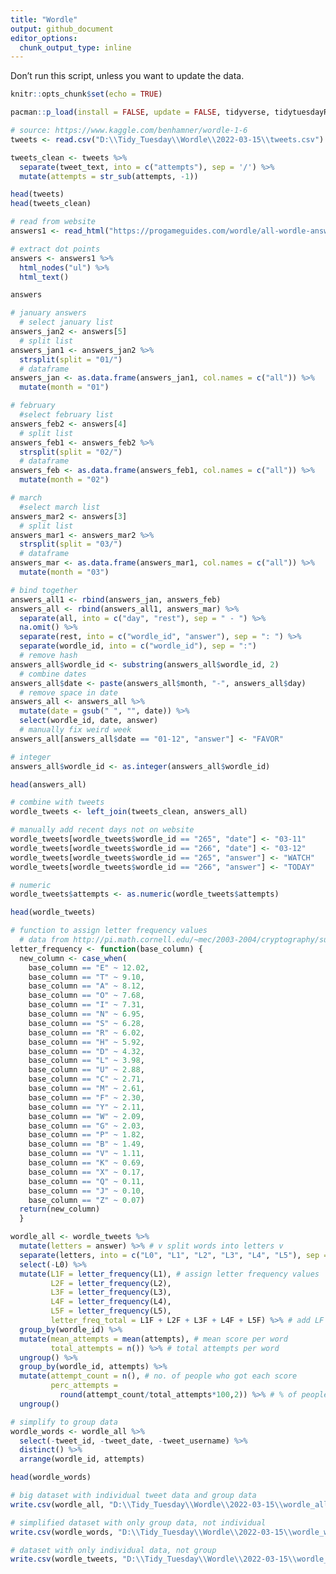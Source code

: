 ---
title: "Wordle"
output: github_document
editor_options: 
  chunk_output_type: inline
---
Don't run this script, unless you want to update the data. 

```{r}

knitr::opts_chunk$set(echo = TRUE)

pacman::p_load(install = FALSE, update = FALSE, tidyverse, tidytuesdayR, rvest)

# source: https://www.kaggle.com/benhamner/wordle-1-6
tweets <- read.csv("D:\\Tidy_Tuesday\\Wordle\\2022-03-15\\tweets.csv")

```

```{r clean tweets}

tweets_clean <- tweets %>% 
  separate(tweet_text, into = c("attempts"), sep = '/') %>% 
  mutate(attempts = str_sub(attempts, -1))

head(tweets)
head(tweets_clean)

```

```{r web scrape for answers}

# read from website
answers1 <- read_html("https://progameguides.com/wordle/all-wordle-answers-in-2022-updated-daily/")

# extract dot points
answers <- answers1 %>% 
  html_nodes("ul") %>% 
  html_text()

answers

```

```{r extract and join the months}

# january answers 
  # select january list
answers_jan2 <- answers[5]
  # split list
answers_jan1 <- answers_jan2 %>% 
  strsplit(split = "01/")
  # dataframe
answers_jan <- as.data.frame(answers_jan1, col.names = c("all")) %>% 
  mutate(month = "01") 

# february
  #select february list 
answers_feb2 <- answers[4]
  # split list
answers_feb1 <- answers_feb2 %>% 
  strsplit(split = "02/")
  # dataframe
answers_feb <- as.data.frame(answers_feb1, col.names = c("all")) %>% 
  mutate(month = "02")

# march
  #select march list 
answers_mar2 <- answers[3]
  # split list
answers_mar1 <- answers_mar2 %>% 
  strsplit(split = "03/")
  # dataframe
answers_mar <- as.data.frame(answers_mar1, col.names = c("all")) %>% 
  mutate(month = "03")

# bind together
answers_all1 <- rbind(answers_jan, answers_feb)
answers_all <- rbind(answers_all1, answers_mar) %>% 
  separate(all, into = c("day", "rest"), sep = " - ") %>% 
  na.omit() %>% 
  separate(rest, into = c("wordle_id", "answer"), sep = ": ") %>% 
  separate(wordle_id, into = c("wordle_id"), sep = ":") 
  # remove hash
answers_all$wordle_id <- substring(answers_all$wordle_id, 2)
  # combine dates 
answers_all$date <- paste(answers_all$month, "-", answers_all$day)
  # remove space in date
answers_all <- answers_all %>% 
  mutate(date = gsub(" ", "", date)) %>% 
  select(wordle_id, date, answer)
  # manually fix weird week
answers_all[answers_all$date == "01-12", "answer"] <- "FAVOR"

# integer
answers_all$wordle_id <- as.integer(answers_all$wordle_id)

head(answers_all)

```

```{r combine with tweet data and clean}

# combine with tweets 
wordle_tweets <- left_join(tweets_clean, answers_all)

# manually add recent days not on website 
wordle_tweets[wordle_tweets$wordle_id == "265", "date"] <- "03-11"
wordle_tweets[wordle_tweets$wordle_id == "266", "date"] <- "03-12"
wordle_tweets[wordle_tweets$wordle_id == "265", "answer"] <- "WATCH"
wordle_tweets[wordle_tweets$wordle_id == "266", "answer"] <- "TODAY"

# numeric 
wordle_tweets$attempts <- as.numeric(wordle_tweets$attempts)

head(wordle_tweets)

```

```{r letter frequency function}

# function to assign letter frequency values 
  # data from http://pi.math.cornell.edu/~mec/2003-2004/cryptography/subs/frequencies.html
letter_frequency <- function(base_column) {
  new_column <- case_when(
    base_column == "E" ~ 12.02, 
    base_column == "T" ~ 9.10, 
    base_column == "A" ~ 8.12,
    base_column == "O" ~ 7.68, 
    base_column == "I" ~ 7.31,
    base_column == "N" ~ 6.95, 
    base_column == "S" ~ 6.28, 
    base_column == "R" ~ 6.02, 
    base_column == "H" ~ 5.92,
    base_column == "D" ~ 4.32,
    base_column == "L" ~ 3.98,
    base_column == "U" ~ 2.88,
    base_column == "C" ~ 2.71, 
    base_column == "M" ~ 2.61, 
    base_column == "F" ~ 2.30, 
    base_column == "Y" ~ 2.11, 
    base_column == "W" ~ 2.09, 
    base_column == "G" ~ 2.03,
    base_column == "P" ~ 1.82, 
    base_column == "B" ~ 1.49, 
    base_column == "V" ~ 1.11,
    base_column == "K" ~ 0.69,
    base_column == "X" ~ 0.17, 
    base_column == "Q" ~ 0.11, 
    base_column == "J" ~ 0.10,
    base_column == "Z" ~ 0.07)
  return(new_column)
  }

```

```{r make new variables}

wordle_all <- wordle_tweets %>% 
  mutate(letters = answer) %>% # v split words into letters v
  separate(letters, into = c("L0", "L1", "L2", "L3", "L4", "L5"), sep = "") %>% 
  select(-L0) %>% 
  mutate(L1F = letter_frequency(L1), # assign letter frequency values 
         L2F = letter_frequency(L2),
         L3F = letter_frequency(L3),
         L4F = letter_frequency(L4),
         L5F = letter_frequency(L5),
         letter_freq_total = L1F + L2F + L3F + L4F + L5F) %>% # add LF values
  group_by(wordle_id) %>% 
  mutate(mean_attempts = mean(attempts), # mean score per word
         total_attempts = n()) %>% # total attempts per word
  ungroup() %>% 
  group_by(wordle_id, attempts) %>% 
  mutate(attempt_count = n(), # no. of people who got each score
         perc_attempts = 
           round(attempt_count/total_attempts*100,2)) %>% # % of people w/ ea score
  ungroup()

# simplify to group data 
wordle_words <- wordle_all %>% 
  select(-tweet_id, -tweet_date, -tweet_username) %>% 
  distinct() %>% 
  arrange(wordle_id, attempts)

head(wordle_words)

``` 

```{r save data}

# big dataset with individual tweet data and group data 
write.csv(wordle_all, "D:\\Tidy_Tuesday\\Wordle\\2022-03-15\\wordle_all.csv", row.names = FALSE)

# simplified dataset with only group data, not individual 
write.csv(wordle_words, "D:\\Tidy_Tuesday\\Wordle\\2022-03-15\\wordle_words.csv", row.names = FALSE)

# dataset with only individual data, not group
write.csv(wordle_tweets, "D:\\Tidy_Tuesday\\Wordle\\2022-03-15\\wordle_tweets.csv", row.names = FALSE)

```
